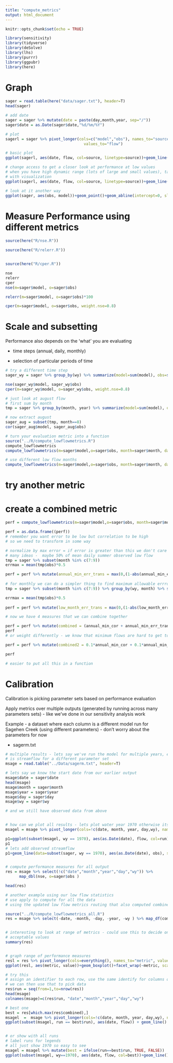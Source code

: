 ```yaml
---
title: "compute_metrics"
output: html_document
---
```


```r
knitr::opts_chunk$set(echo = TRUE)

library(sensitivity)
library(tidyverse)
library(deSolve)
library(lhs)
library(purrr)
library(ggpubr)
library(here)
```
# Graph

```r

sager = read.table(here("data/sager.txt"), header=T)
head(sager)

# add date
sager = sager %>% mutate(date = paste(day,month,year, sep="/"))
sager$date = as.Date(sager$date,"%d/%m/%Y")

# plot
sagerl = sager %>% pivot_longer(cols=c("model","obs"), names_to="source",
                                  values_to="flow")

# basic plot
ggplot(sagerl, aes(date, flow, col=source, linetype=source))+geom_line()

# change access to get a closer look at performance at low values
# when you have high dynamic range (lots of large and small values), taking log can help
# with visualization
ggplot(sagerl, aes(date, flow, col=source, linetype=source))+geom_line()+scale_y_continuous(trans="log")+labs(y="streamflow mm/day")

# look at it another way
ggplot(sager, aes(obs, model))+geom_point()+geom_abline(intercept=0, slope=1, col="red")


```

# Measure Performance using different metrics

```r

source(here("R/nse.R"))

source(here("R/relerr.R"))


source(here("R/cper.R"))

nse
relerr
cper
nse(m=sager$model, o=sager$obs)

relerr(m=sager$model, o=sager$obs)*100

cper(m=sager$model, o=sager$obs, weight.nse=0.8)


```

# Scale and subsetting

Performance also depends on the 'what' you are evaluating

  * time steps (annual, daily, monthly)
  
  * selection of particular periods of time
  
```r
# try a different time step
sager_wy = sager %>% group_by(wy) %>% summarize(model=sum(model), obs=sum(obs))

nse(sager_wy$model, sager_wy$obs)
cper(m=sager_wy$model, o=sager_wy$obs, weight.nse=0.8)

# just look at august flow
# first sum by month
tmp = sager %>% group_by(month, year) %>% summarize(model=sum(model), obs=sum(obs))

# now extract august
sager_aug = subset(tmp, month==8)
cor(sager_aug$model, sager_aug$obs)

# turn your evaluation metric into a function
source("../R/compute_lowflowmetrics.R")
compute_lowflowmetrics
compute_lowflowmetrics(m=sager$model,o=sager$obs, month=sager$month, day=sager$day, year=sager$year, wy=sager$wy)

# use different low flow months
compute_lowflowmetrics(m=sager$model,o=sager$obs, month=sager$month, day=sager$day, year=sager$year, wy=sager$wy, low_flow_months = c(7:9))


```
  

# try another metric

# create a combined metric
```r

perf = compute_lowflowmetrics(m=sager$model,o=sager$obs, month=sager$month, day=sager$day, year=sager$year, wy=sager$wy, low_flow_months = c(7:9))

perf = as.data.frame((perf))
# remember you want error to be low but correlation to be high 
# so we need to transform in some way

# normalize by max error = if error is greater than this we don't care
# many ideas -  maybe 50% of mean daily summer observed low flow
tmp = sager %>% subset(month %in% c(7:9)) 
errmax = mean(tmp$obs)*0.5

perf = perf %>% mutate(annual_min_err_trans = max(0,(1-abs(annual_min_err/errmax) )))
      
# for monthly we can do a simpler thing to find maximum allowable errror   
tmp = sager %>% subset(month %in% c(7:9)) %>% group_by(wy, month) %>% summarize(obs=sum(obs))

errmax = mean(tmp$obs)*0.5
 
perf = perf %>% mutate(low_month_err_trans = max(0,(1-abs(low_month_err/errmax) )))

# now we have 4 measures that we can combine together

perf = perf %>% mutate(combined = (annual_min_cor + annual_min_err_trans + low_month_err_trans + low_month_cor)/4)
perf
# or weight differently - we know that minimum flows are hard to get to weight those differently

perf = perf %>% mutate(combined2 = 0.1*annual_min_cor + 0.1*annual_min_err_trans + 0.4*low_month_err_trans+ 0.4*low_month_cor)

perf

# easier to put all this in a function


```


# Calibration

Calibration is picking parameter sets based on performance evaluation

Apply metrics over multiple outputs (generated by running across many parameters sets) - like we've done in our sensitivity analysis work

Example - a dataset where each column
is a different model run for Sagehen Creek
(using different parameters) - don't worry about the parameters for now

* sagerm.txt



```r

# multiple results - lets say we've run the model for multiple years, each column
# is streamflow for a different parameter set
msage = read.table("../Data/sagerm.txt", header=T)

# lets say we know the start date from our earlier output
msage$date = sager$date
head(msage)
msage$month = sager$month
msage$year = sager$year
msage$day = sager$day
msage$wy = sager$wy

# and we still have observed data from above


# how can we plot all results - lets plot water year 1970 otherwise its hard to see
msagel = msage %>% pivot_longer(cols=!c(date, month, year, day,wy), names_to="run", values_to="flow")

p1=ggplot(subset(msagel, wy == 1970), aes(as.Date(date), flow, col=run))+geom_line()+theme(legend.position = "none")
p1
# lets add observed streamflow
p1+geom_line(data=subset(sager, wy == 1970), aes(as.Date(date), obs), size=2, col="black", linetype=2)+labs(y="Streamflow", x="Date")


# compute performance measures for all output
res = msage %>% select(!c("date","month","year","day","wy")) %>%
      map_dbl(nse, o=sager$obs )

head(res)

# another example using our low flow statistics
# use apply to compute for all the data
# using the updated low flow metrics routing that also computed combined metrics

source("../R/compute_lowflowmetrics_all.R")
res = msage %>% select(-date, -month, -day, -year, -wy ) %>% map_df(compute_lowflowmetrics_all, o=sager$obs, month=msage$month, day=msage$day, year=msage$year, wy=msage$wy)


# interesting to look at range of metrics - could use this to decide on
# acceptable values
summary(res)


# graph range of performance measures
resl = res %>% pivot_longer(cols=everything(), names_to="metric", values_to="value")
ggplot(resl, aes(metric, value))+geom_boxplot()+facet_wrap(~metric, scales="free")

# try this
# assign an identifier to each row, use the same identify for columns of original streamflow data
# we can then use that to pick data
res$run = seq(from=1,to=nrow(res))
head(msage)
colnames(msage)=c(res$run, "date","month","year","day","wy")

# best one
best = res[which.max(res$combined),]
msagel  =  msage %>% pivot_longer(cols=!c(date, month, year, day,wy), names_to="run", values_to="flow")
ggplot(subset(msagel, run == best$run), aes(date, flow)) + geom_line()


# or show with all runs
# label runs for legends
# all just show 1970 so easy to see
msagel = msagel %>% mutate(best = ifelse(run==best$run, TRUE, FALSE))
ggplot(subset(msagel, wy==1970), aes(date, flow, col=best))+geom_line()

```


